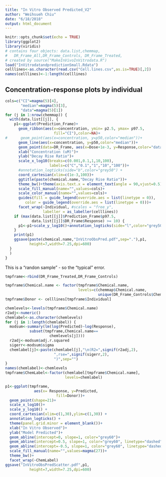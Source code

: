 ```yaml
---
title: "In Vitro Observed Predicted_V2"
author: "Weihsueh Chiu"
date: "6/18/2018"
output: html_document
---
```


```r
knitr::opts_chunk$set(echo = TRUE)
library(ggplot2)
library(viridis)
# contains four objects: data.list,chemmap,
#   DR_Frame_All,DR_Frame_Controls, DR_Frame_Treated,
# created by source("MakeInVivoInVitrodata.R")
load("InVitrodatandpredictionSmall.Rdata")
celllines<-as.character(read.csv("Cell.lines.csv",as.is=TRUE)[,2])
names(celllines)<-1:length(celllines)
```

## Concentration-response plots by individual

```r
cols=c("CI"=magma(5)[4],
       "median"=magma(5)[3],
       "data"=magma(5)[1])
for (j in 1:nrow(chemmap)) {
  with(data.list[[j]], {
    p1<-ggplot(Prediction_Frame)+
      geom_ribbon(aes(x=concentration, ymin= p2.5, ymax= p97.5,
                      fill="CI"),color=NA)+
#      geom_point(aes(x=concentration, y=p50,color="median"))+
      geom_line(aes(x=concentration, y=p50,color="median"))+
      geom_point(data=DR_Frame, aes(x=Dose+1e-3, y=Response,color="data"))+
      xlab("Concentration (uM)")+
      ylab("Decay Rise Ratio")+
      scale_x_log10(breaks=c(0.001,0.1,1,10,100),
                    labels=c("C","0.1","1","10","100"))+
      #annotation_logticks(side="b",color="grey50") +
      coord_cartesian(xlim=c(1e-3,100))+
      ggtitle(paste(chemical.name,"Decay Rise Ratio"))+
      theme_bw()+theme(axis.text.x = element_text(angle = 90,vjust=0.5))+
      scale_fill_manual(name="",values=cols)+
      scale_color_manual(name="",values=cols)+
      guides(fill = guide_legend(override.aes = list(linetype = 0)),
         color = guide_legend(override.aes = list(linetype = 0)))+
      facet_wrap(~Individual, #scales = "free_y",
                 labeller = as_labeller(celllines))
    if (max(data.list[[j]]$Prediction_Frame$p97.5,
            data.list[[j]]$DR_Frame$Response) >= 10) {
      p1<-p1+scale_y_log10()+annotation_logticks(side="l",color="grey50")
    }
    print(p1)
    ggsave(paste(chemical.name,"InVitroObsPred.pdf",sep="."),p1,
           height=7,width=7.25,dpi=600)
  }
  )
}

```


This is a "randon sample" - so the "typical" error.

```r

tmpframe<-rbind(DR_Frame_Treated,DR_Frame_Controls)

tmpframe$Chemical.name <- factor(tmpframe$Chemical.name,
                                 levels=c(chemmap$Chemical.name,
                                          unique(DR_Frame_Controls$Chemical.name)))
tmpframe$Donor <- celllines[tmpframe$Individual]

chemlevels<-levels(tmpframe$Chemical.name)
r2adj<-numeric()
chemlabel<-as.character(chemlevels)
for (j in 1:length(chemlabel)) {
  modsum<-summary(lm(log(Predicted)~log(Response),
           subset(tmpframe,Chemical.name==
                    chemlevels[j])))
  r2adj<-modsum$adj.r.squared
  sigerr<-modsum$sigma
  chemlabel[j]<-paste(chemlabel[j],"\n(R2=",signif(r2adj,2),
                      ",rse=",signif(sigerr,2),
                      ")",sep="")
}
names(chemlabel)<-chemlevels
tmpframe$ChemLabel<-factor(chemlabel[tmpframe$Chemical.name],
                           levels=chemlabel)

p1<-ggplot(tmpframe, 
             aes(x= Response, y=Predicted, 
                       fill=Donor))+
  geom_point(shape=21)+
  scale_x_log10()+
  scale_y_log10() +
  coord_cartesian(xlim=c(1,30),ylim=c(1,30)) +
  annotation_logticks() +
  theme(panel.grid.minor = element_blank())+
  xlab("In Vitro Observed")+
  ylab("Model Predicted")+
  geom_abline(intercept=0, slope=1, color="grey60")+
  geom_abline(intercept=0.5, slope=1, color="grey60", linetype="dashed")+
  geom_abline(intercept=-0.5, slope=1, color="grey60", linetype="dashed")+
  scale_fill_manual(name="",values=magma(27))+
  theme_bw()+
  facet_wrap(~ChemLabel)
ggsave("InVitroObsPredScatter.pdf",p1,
           height=7,width=7.25,dpi=600)
```


